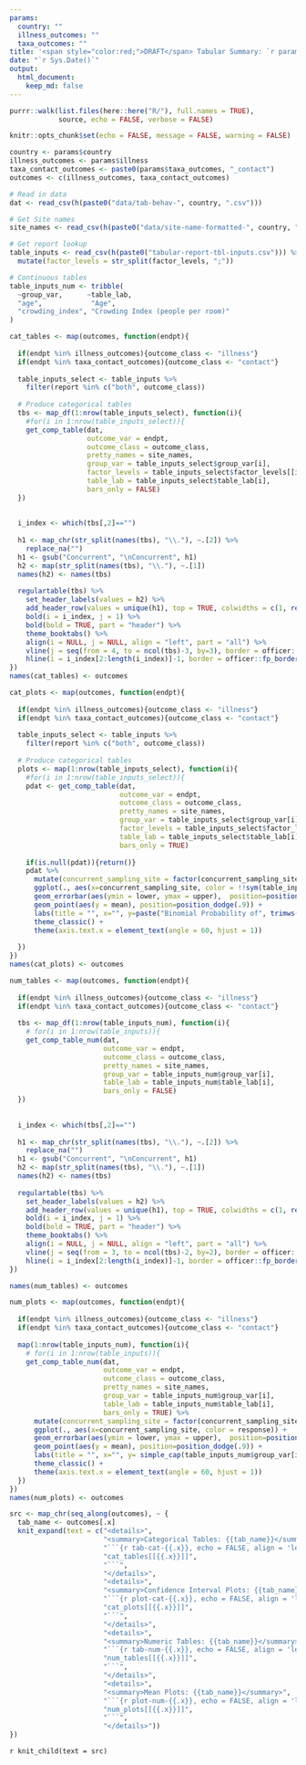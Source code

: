 ```yaml
---
params:
  country: ""
  illness_outcomes: ""
  taxa_outcomes: ""
title: '<span style="color:red;">DRAFT</span> Tabular Summary: `r params$country`'
date: "`r Sys.Date()`"
output:
  html_document:
    keep_md: false
---
```

```r
purrr::walk(list.files(here::here("R/"), full.names = TRUE),
            source, echo = FALSE, verbose = FALSE)

knitr::opts_chunk$set(echo = FALSE, message = FALSE, warning = FALSE)

country <- params$country
illness_outcomes <- params$illness
taxa_contact_outcomes <- paste0(params$taxa_outcomes, "_contact")
outcomes <- c(illness_outcomes, taxa_contact_outcomes)

# Read in data
dat <- read_csv(h(paste0("data/tab-behav-", country, ".csv"))) 

# Get Site names
site_names <- read_csv(h(paste0("data/site-name-formatted-", country, ".csv")))

# Get report lookup
table_inputs <- read_csv(h(paste0("tabular-report-tbl-inputs.csv"))) %>%
  mutate(factor_levels = str_split(factor_levels, ";")) 

# Continuous tables
table_inputs_num <- tribble(
  ~group_var,      ~table_lab,    
  "age",            "Age",        
  "crowding_index", "Crowding Index (people per room)"
)
```

```r
cat_tables <- map(outcomes, function(endpt){
  
  if(endpt %in% illness_outcomes){outcome_class <- "illness"} 
  if(endpt %in% taxa_contact_outcomes){outcome_class <- "contact"} 
  
  table_inputs_select <- table_inputs %>%
    filter(report %in% c("both", outcome_class))
  
  # Produce categorical tables
  tbs <- map_df(1:nrow(table_inputs_select), function(i){
    #for(i in 1:nrow(table_inputs_select)){
    get_comp_table(dat, 
                   outcome_var = endpt,
                   outcome_class = outcome_class,
                   pretty_names = site_names, 
                   group_var = table_inputs_select$group_var[i], 
                   factor_levels = table_inputs_select$factor_levels[[i]], 
                   table_lab = table_inputs_select$table_lab[i],
                   bars_only = FALSE)
  })
  
  
  i_index <- which(tbs[,2]=="")
  
  h1 <- map_chr(str_split(names(tbs), "\\."), ~.[2]) %>%
    replace_na("")
  h1 <- gsub("Concurrent", "\nConcurrent", h1)
  h2 <- map(str_split(names(tbs), "\\."), ~.[1])
  names(h2) <- names(tbs)
  
  regulartable(tbs) %>%
    set_header_labels(values = h2) %>%
    add_header_row(values = unique(h1), top = TRUE, colwidths = c(1, rep(3, n_distinct(h1)-1))) %>%
    bold(i = i_index, j = 1) %>%
    bold(bold = TRUE, part = "header") %>%
    theme_booktabs() %>%
    align(i = NULL, j = NULL, align = "left", part = "all") %>%
    vline(j = seq(from = 4, to = ncol(tbs)-3, by=3), border = officer::fp_border() ) %>%
    hline(i = i_index[2:length(i_index)]-1, border = officer::fp_border() )
})
names(cat_tables) <- outcomes
```

```r

cat_plots <- map(outcomes, function(endpt){
  
  if(endpt %in% illness_outcomes){outcome_class <- "illness"} 
  if(endpt %in% taxa_contact_outcomes){outcome_class <- "contact"} 
  
  table_inputs_select <- table_inputs %>%
    filter(report %in% c("both", outcome_class))
  
  # Produce categorical tables
  plots <- map(1:nrow(table_inputs_select), function(i){
    #for(i in 1:nrow(table_inputs_select)){
    pdat <- get_comp_table(dat, 
                           outcome_var = endpt,
                           outcome_class = outcome_class,
                           pretty_names = site_names, 
                           group_var = table_inputs_select$group_var[i], 
                           factor_levels = table_inputs_select$factor_levels[[i]], 
                           table_lab = table_inputs_select$table_lab[i],
                           bars_only = TRUE) 
    
    if(is.null(pdat)){return()}
    pdat %>%
      mutate(concurrent_sampling_site = factor(concurrent_sampling_site, levels = site_names$old)) %>%
      ggplot(., aes(x=concurrent_sampling_site, color = !!sym(table_inputs_select$group_var[i]))) +
      geom_errorbar(aes(ymin = lower, ymax = upper),  position=position_dodge(.9)) +
      geom_point(aes(y = mean), position=position_dodge(.9)) +
      labs(title = "", x="", y=paste("Binomial Probability of", trimws(simple_cap(str_replace_all(endpt, "_", " "))))) +
      theme_classic() +
      theme(axis.text.x = element_text(angle = 60, hjust = 1))
    
  })
})
names(cat_plots) <- outcomes
```

```r
num_tables <- map(outcomes, function(endpt){
  
  if(endpt %in% illness_outcomes){outcome_class <- "illness"}
  if(endpt %in% taxa_contact_outcomes){outcome_class <- "contact"}
  
  tbs <- map_df(1:nrow(table_inputs_num), function(i){
    # for(i in 1:nrow(table_inputs)){
    get_comp_table_num(dat,
                       outcome_var = endpt,
                       outcome_class = outcome_class,
                       pretty_names = site_names,
                       group_var = table_inputs_num$group_var[i],
                       table_lab = table_inputs_num$table_lab[i],
                       bars_only = FALSE)
  })
  
  
  i_index <- which(tbs[,2]=="")
  
  h1 <- map_chr(str_split(names(tbs), "\\."), ~.[2]) %>%
    replace_na("")
  h1 <- gsub("Concurrent", "\nConcurrent", h1)
  h2 <- map(str_split(names(tbs), "\\."), ~.[1])
  names(h2) <- names(tbs)
  
  regulartable(tbs) %>%
    set_header_labels(values = h2) %>%
    add_header_row(values = unique(h1), top = TRUE, colwidths = c(1, rep(2, n_distinct(h1)-1))) %>%
    bold(i = i_index, j = 1) %>%
    bold(bold = TRUE, part = "header") %>%
    theme_booktabs() %>%
    align(i = NULL, j = NULL, align = "left", part = "all") %>%
    vline(j = seq(from = 3, to = ncol(tbs)-2, by=2), border = officer::fp_border() )  %>%
    hline(i = i_index[2:length(i_index)]-1, border = officer::fp_border() )
})

names(num_tables) <- outcomes
```

```r
num_plots <- map(outcomes, function(endpt){
  
  if(endpt %in% illness_outcomes){outcome_class <- "illness"}
  if(endpt %in% taxa_contact_outcomes){outcome_class <- "contact"}
  
  map(1:nrow(table_inputs_num), function(i){
    # for(i in 1:nrow(table_inputs)){
    get_comp_table_num(dat,
                       outcome_var = endpt,
                       outcome_class = outcome_class,
                       pretty_names = site_names,
                       group_var = table_inputs_num$group_var[i],
                       table_lab = table_inputs_num$table_lab[i],
                       bars_only = TRUE) %>%
      mutate(concurrent_sampling_site = factor(concurrent_sampling_site, levels = site_names$old)) %>%
      ggplot(., aes(x=concurrent_sampling_site, color = response)) +
      geom_errorbar(aes(ymin = lower, ymax = upper),  position=position_dodge(.9)) +
      geom_point(aes(y = mean), position=position_dodge(.9)) +
      labs(title = "", x="", y= simple_cap(table_inputs_num$group_var[i]), color = "") +
      theme_classic() +
      theme(axis.text.x = element_text(angle = 60, hjust = 1))
  })
})
names(num_plots) <- outcomes
```


```r
src <- map_chr(seq_along(outcomes), ~ {
  tab_name <- outcomes[.x]
  knit_expand(text = c("<details>",
                       "<summary>Categorical Tables: {{tab_name}}</summary>",
                       "```{r tab-cat-{{.x}}, echo = FALSE, align = 'left'}", 
                       "cat_tables[[{{.x}}]]",
                       "```",
                       "</details>",
                       "<details>",
                       "<summary>Confidence Interval Plots: {{tab_name}}</summary>",
                       "```{r plot-cat-{{.x}}, echo = FALSE, align = 'left', results='hide'}", 
                       "cat_plots[[{{.x}}]]",
                       "```",
                       "</details>",
                       "<details>",
                       "<summary>Numeric Tables: {{tab_name}}</summary>",
                       "```{r tab-num-{{.x}}, echo = FALSE, align = 'left'}", 
                       "num_tables[[{{.x}}]]",
                       "```",
                       "</details>",
                       "<details>",
                       "<summary>Mean Plots: {{tab_name}}</summary>",
                       "```{r plot-num-{{.x}}, echo = FALSE, align = 'left', results='hide'}", 
                       "num_plots[[{{.x}}]]",
                       "```",
                       "</details>"))
})

```

`r knit_child(text = src)`

